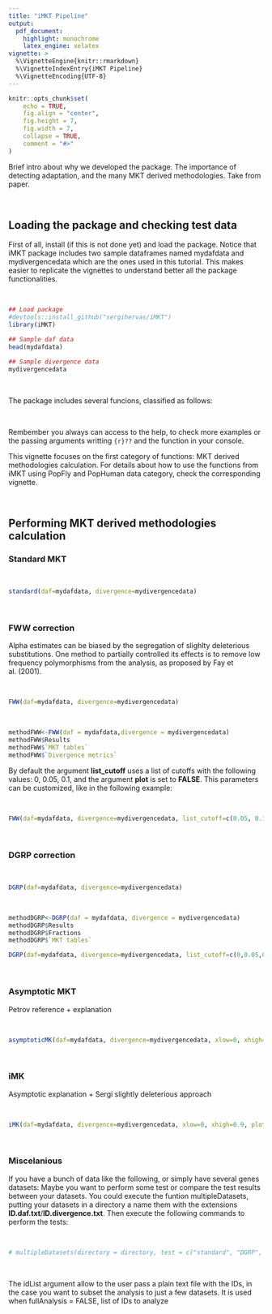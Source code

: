 ```yaml
---
title: "iMKT Pipeline"
output: 
  pdf_document:
    highlight: monochrome
    latex_engine: xelatex
vignette: >
  %\VignetteEngine{knitr::rmarkdown}
  %\VignetteIndexEntry{iMKT Pipeline}
  %\VignetteEncoding{UTF-8}
---
```

```r
knitr::opts_chunk$set(
	echo = TRUE,
	fig.align = "center",
	fig.height = 7,
	fig.width = 7,
	collapse = TRUE,
	comment = "#>"
)
```

Brief intro about why we developed the package. The importance of detecting adaptation, and the many MKT derived methodologies. Take from paper.

<!-- Theoretic explanation   -->
<!-- Since adaptive mutations tend to be fixed quickly, they will rarely be detected as polymorphic variants but only as a divergent site (that is once fixed). Thus, the adaptive substitution rate in the genome can be inferred when there is an excess of non-synonymous divergence relative to its non-synonymous polymorphism. Accordingly, in the McDonald-Kreitman test (MKT) (McDonald 1and Kreitman, 1991) the divergence ratio (d N /d S ) is normalized by the poly- morphism ratio (π n /π s ), which allows taking into account the constraint on non- d N /d S synonymous sites and, thus, better detect adaptive substitutions (> 1). π n /π s From that one can also estimate the proportion of fixed variants that are adap- tive (α). However, the estimation of α can be biased due to the segregation of slightly deleterious non-synonymous mutations (Eyre-Walker, 2002). Given a stable population size, slightly deleterious mutations can produce an understimation of α because they tend to contribute more to polymorphism than to divergence. Because slightly deleterious substitutions tend to segregate at low frequency, its effect can be partially controlled by removing low- frequency polymorphisms from the analysis, known as Fay-Wycoff-Wu method (Fay et al., 2001). However, Charlesworth and Eyre-Walker (2008) showed that even removing low-frequency variants, the estimate of α is always down- wardly biased and only these estimates are reasonable accurate when the rate of adaptive evolution is high and the distribution of fitness effects of slightly deleterious mutations is leptokurtic (because leptokurtic distributions have a smaller proportion of polymorphisms that are slightly deleterious). The modification of the MKT introduced at the DGRP project (Mackay et al., 2012). was proposed as a better method for correcting the effect of slightly deleterious substitutions. Instead of simply removing low-frequency polymorphisms, the count of segregating sites in non-synonymous sites is separated into the num- ber of neutral variants and the number of weakly deleterious variants, allowing evaluating independently adaptive and weakly deleterious selection. -->

&nbsp;
&nbsp;

## Loading the package and checking test data

First of all, install (if this is not done yet) and load the package. Notice that iMKT package includes two sample dataframes named mydafdata and mydivergencedata which are the ones used in this tutorial. This makes easier to replicate the vignettes to understand better all the package functionalities. 

&nbsp;
&nbsp;

```r
## Load package
#devtools::install_github("sergihervas/iMKT")
library(iMKT)

## Sample daf data
head(mydafdata)

## Sample divergence data
mydivergencedata
```

&nbsp;
&nbsp;

The package includes several funcions, classified as follows:

\begin{itemize}
\item
  MKT derived methodologies calculation
  \begin{itemize}
  \item
    standard(): Standard MKT 
  \item
    FWW(): FWW correction 
  \item
    DGRP(): DGRP correction   
  \item
    asymptoticMK(): Asymptotic MKT 
  \item
    iMK(): integrative MKT  
  \item
    completeMKT(): perform all previous tests
  \end{itemize}

\item
  iMK using PopFly and PopHuman data
  \begin{itemize}
  \item
    loadPopFly(): load PopFlyData
  \item
    loadPopHuman(): load PopHumanData
  \item
    PopFlyAnalisys(): perform any test using PopFlyData
  \item
    PopHumanAnalysis(): perform any test using PopHumanData
  \end{itemize}

\item
  Miscelanious
  \begin{itemize}
  \item
    multipleDatasets(): analyze all datasets in your working directory
  \item
    checkInput(): check data before performing analyses
  \item
    themePublication(): output plots and tables styling
  \end{itemize}
\end{itemize}

&nbsp;

Rembember you always can access to the help, to check more examples or the passing arguments writting ```{r}??``` and the function in your console.

This vignette focuses on the first category of functions: MKT derived methodologies calculation. For details about how to use the functions from iMKT using PopFly and PopHuman data category, check the corresponding vignette.

&nbsp;
&nbsp;

## Performing MKT derived methodologies calculation

### Standard MKT
<!-- The MK test (McDonald and Kreitman, 1991) was developed to be applied to protein coding sequences, combining both divergence (D) and polymorphism (P) sites, and categorizing mutations as synonymous (P s , D S ) and non-synonymous (P n , D N ). If all mutations are either strongly deleterious or neutral, then D N /D S is expected to roughly equal P s /P n . In contrast, if positive selection is operating in the region, adaptive mutations rapidly reach fixation and thus contribute relative more to divergence than to polymorphism when compared to neutral mutations, and then D N /D S >P n /P s . Assuming that adap- tive mutations contribute little to polymorphism but substantially to divergence, the proportion of non-synonymous substitutions than have been fixed by posi- tive selection can be inferred as α = 1 - (P n /P s )(D S /D N ) (??). The significance of effect can be easily quantified using a simple 2×2 contingency table (see Table 5), using a Fischer’s exact test. -->

&nbsp;
&nbsp;

```r
standard(daf=mydafdata, divergence=mydivergencedata)
```

&nbsp;
&nbsp;

### FWW correction

Alpha estimates can be biased by the segregation of slighlty deleterious substitutions. One method to partially controlled its effects is to remove low frequency polymorphisms from the analysis, as proposed by Fay et al. (2001).

&nbsp;
&nbsp;

```r
FWW(daf=mydafdata, divergence=mydivergencedata)
```

&nbsp;
&nbsp;

```r
methodFWW<-FWW(daf = mydafdata,divergence = mydivergencedata)
methodFWW$Results
methodFWW$`MKT tables`
methodFWW$`Divergence metrics`
```

By default the argument **list_cutoff** uses a list of cutoffs with the following values: 0, 0.05, 0.1, and the argument **plot** is set to **FALSE**. This parameters can be customized, like in the following example:

&nbsp;
&nbsp;

```r
FWW(daf=mydafdata, divergence=mydivergencedata, list_cutoff=c(0.05, 0.15,0.25,0.35), plot=TRUE)
```

&nbsp;
&nbsp;

### DGRP correction
<!-- The null hypothesis of neutrality is rejected in a MKT when DN/DS > Pn/Ps , inferring adaptation, but also when P n /P s >D N /D S . In this later case, there is an excess of polymorphism relative to divergence for the non-synonymous class n, due to (i) slightly deleterious variants segregating at low frequency in the population subject to weak negative selection, which contribute to polymorphism but not to divergence, or (ii) relaxation of selection where sites previ- ously under strong or weak purifying selection have become neutral, causing an increased level of polymorphism relative to divergence Adaptive mutations and weakly deleterious selection act in opposite direc- tions on the MKT, so α will be underestimated when the two selection regime occur. Because slightly deleterious mutations tend to segregate at lower fre- quencies than do neutral mutations, they can be partially controlled for by removing low frequency polymorphisms from the analysis, generally the 5% (Fay et al., 2001). However, this method is still expected to lead to biased estimates. To take adaptive and slightly deleterious mutation mutually into account, P n , the count of segregating sites in the non-synonymous class, should be sepa- rated into the number of neutral variants and the number of weakly deleterious variants, P n = P n-neutral +P n weakly del. . If both numbers are estimated, adaptive and weakly deleterious selection can be evaluated independently. Consider the following pair of 2×2 contingency tables (Table 5): The table on the left if the standard MKT table with the theoretical counts of segregating sites and divergent sites for each cell. The table on the right contains the count of P n and P s for two-frequency categories. The estimate of the fraction of sites segregating neutrally within the MAF (minor allele frequency) < 5% (f neutral MAF<5% ) is f neutral MAF<5% =P s MAF<5% /P s . The expected number of segregating sites in the non-synonymous class which are neutral within the MAF<5% is P neutral MAF<5% =P n ×f neutral MAF<5% . The ex- pected number of neutral segregating sites in the non-synonymous class is P n neutral =P neutral MAF<5% +P n MAF>5%. To estimate α from the standard MKT table correcting by the segregationof weakly deleterious variants, we have to substitute the P n by the expected number of neutral segregating sites, P neutral . The correct estimate of α is then α = 1 - (P n neutral/Ps)(DS/DN) -->

&nbsp;
&nbsp;

```r
DGRP(daf=mydafdata, divergence=mydivergencedata)
```
&nbsp;
&nbsp;

```r
methodDGRP<-DGRP(daf = mydafdata, divergence = mydivergencedata)
methodDGRP$Results
methodDGRP$Fractions
methodDGRP$`MKT tables`
```

<!-- By default the arguments ***list_cutoffs***, pass a list of cutoffs with the following values: c(0, 0.05, 0.1). And moreover th argument  ***plot*** is setting in ***FALSE***. You can change the cutting values and switch on the plot to visulize your results! -->

```r
DGRP(daf=mydafdata, divergence=mydivergencedata, list_cutoff=c(0,0.05,0.2), plot=TRUE)
```

&nbsp;
&nbsp;

### Asymptotic MKT
Petrov reference + explanation

&nbsp;
&nbsp;

```r
asymptoticMK(daf=mydafdata, divergence=mydivergencedata, xlow=0, xhigh=0.9)
```

&nbsp;
&nbsp;

### iMK
Asymptotic explanation + Sergi slightly deleterious approach

&nbsp;
&nbsp;

```r
iMK(daf=mydafdata, divergence=mydivergencedata, xlow=0, xhigh=0.9, plot=TRUE)
```

&nbsp;
&nbsp;


### Miscelanious

If you have a bunch of data like the following, or simply have several genes datasets:
<!-- ![alt text](~/Pictures/test.png) -->
Maybe you want to perform some test or compare the test results between your datasets. You could execute the funtion multipleDatasets, putting your datasets in a directory a name them with the extensions **ID.daf.txt**/**ID.divergence.txt**. Then execute the following commands to perform the tests:

&nbsp;
&nbsp;

```r
# multipleDatasets(directory = directory, test = c("standard", "DGRP", "FWW","asymptotic", "iMK"), xlow = 0, xhigh = 1, fullAnalysis = TRUE/FALSE,idList = "NA")
```

&nbsp;
&nbsp;

The idList argument allow to the user pass a plain text file with the IDs, in the case you want to subset the analysis to just a few datasets. It is used when fullAnalysis = FALSE, list of IDs to analyze

